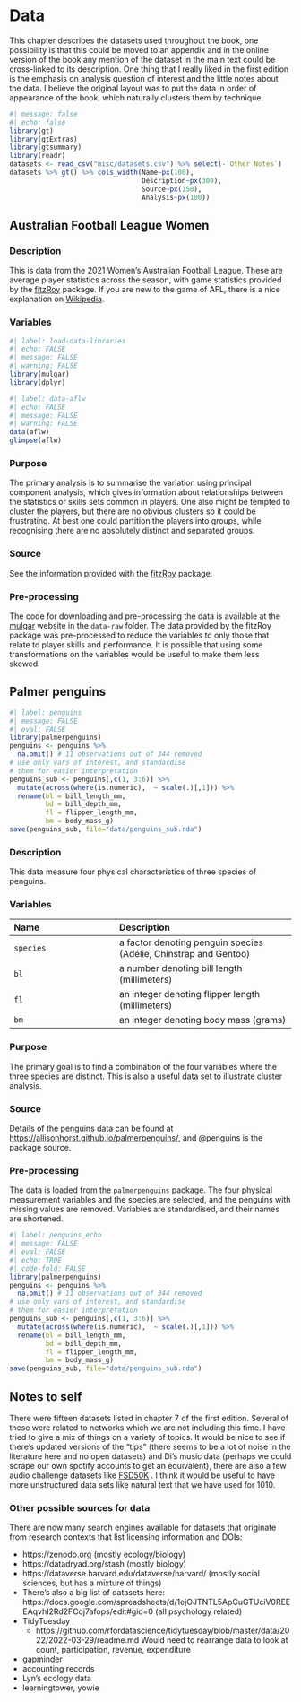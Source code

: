 # Data {#data}

This chapter describes the datasets used throughout the book, one possibility is that this could be moved to an appendix and in the online version of the book any mention of the dataset in the main text could be cross-linked to its description. One thing that I really liked in the first edition is the emphasis on analysis
question of interest and the little notes about the data. I believe the original layout was to put the data in order of appearance of the book, which naturally clusters them by technique.

```r
#| message: false
#| echo: false
library(gt)
library(gtExtras)
library(gtsummary)
library(readr)
datasets <- read_csv("misc/datasets.csv") %>% select(-`Other Notes`)
datasets %>% gt() %>% cols_width(Name~px(100), 
                                 Description~px(300),
                                 Source~px(150), 
                                 Analysis~px(100))
```


## Australian Football League Women

### Description {.unnumbered}

This is data from the 2021 Women's Australian Football League. These are average player statistics across the season, with game statistics provided by the [fitzRoy](https://jimmyday12.github.io/fitzRoy/) package. If you are new to the game of AFL, there is a nice explanation on [Wikipedia](https://en.wikipedia.org/wiki/Women%27s_Australian_rules_football). 

### Variables {.unnumbered}

```r
#| label: load-data-libraries
#| echo: FALSE
#| message: FALSE
#| warning: FALSE
library(mulgar)
library(dplyr)
```

```r
#| label: data-aflw
#| echo: FALSE
#| message: FALSE
#| warning: FALSE
data(aflw)
glimpse(aflw)
```

### Purpose {.unnumbered}

The primary analysis is to summarise the variation using principal component analysis, which gives information about relationships between the statistics or skills sets common in players. One also might be tempted to cluster the players, but there are no obvious clusters so it could be frustrating. At best one could partition the players into groups, while recognising there are no absolutely distinct and separated groups.

### Source {.unnumbered}

See the information provided with the [fitzRoy](https://jimmyday12.github.io/fitzRoy/) package.

### Pre-processing {.unnumbered}

The code for downloading and pre-processing the data is available at the [mulgar](https://dicook.github.io/mulgar/) website in the `data-raw` folder. The data provided by the fitzRoy package was pre-processed to reduce the variables to only those that relate to player skills and performance. It is possible that using some transformations on the variables would be useful to make them less skewed. 

## Palmer penguins

```r
#| label: penguins
#| message: FALSE
#| eval: FALSE
library(palmerpenguins)
penguins <- penguins %>%
  na.omit() # 11 observations out of 344 removed
# use only vars of interest, and standardise
# them for easier interpretation
penguins_sub <- penguins[,c(1, 3:6)] %>% 
  mutate(across(where(is.numeric),  ~ scale(.)[,1])) %>%
  rename(bl = bill_length_mm,
         bd = bill_depth_mm,
         fl = flipper_length_mm,
         bm = body_mass_g)
save(penguins_sub, file="data/penguins_sub.rda")
```

### Description {.unnumbered}

This data measure four physical characteristics of three species of penguins.  

### Variables {.unnumbered}

|Name      | Description     |
|:---------|:----------------|
|`species` | a factor denoting penguin species (Adélie, Chinstrap and Gentoo) |
|`bl`      | a number denoting bill length (millimeters) |`bd`      | a number denoting bill depth (millimeters) |
|`fl`      | an integer denoting flipper length (millimeters) |
|`bm`      | an integer denoting body mass (grams) |

### Purpose {.unnumbered}

The primary goal is to find a combination of the four variables where the three species are distinct. This is also a useful data set to illustrate cluster analysis.

### Source {.unnumbered}

Details of the penguins data can be found at [https://allisonhorst.github.io/palmerpenguins/](https://allisonhorst.github.io/palmerpenguins/), and @penguins is the package source.

### Pre-processing {.unnumbered}

The data is loaded from the `palmerpenguins` package. The four physical measurement variables and the species are selected, and the penguins with missing values are removed. Variables are standardised, and their names are shortened.


```r
#| label: penguins_echo
#| message: FALSE
#| eval: FALSE
#| echo: TRUE
#| code-fold: FALSE
library(palmerpenguins)
penguins <- penguins %>%
  na.omit() # 11 observations out of 344 removed
# use only vars of interest, and standardise
# them for easier interpretation
penguins_sub <- penguins[,c(1, 3:6)] %>% 
  mutate(across(where(is.numeric),  ~ scale(.)[,1])) %>%
  rename(bl = bill_length_mm,
         bd = bill_depth_mm,
         fl = flipper_length_mm,
         bm = body_mass_g)
save(penguins_sub, file="data/penguins_sub.rda")
```

## Notes to self

There were fifteen datasets listed in chapter 7 of the first edition. Several
of these were related to networks which we are not including this time. I have
tried to give a mix of things on a variety of topics. It would be nice to
see if there's updated versions of the "tips" 
(there seems to be a lot of noise in the literature here and no open datasets) and 
Di's music data (perhaps we could scrape our own spotify accounts to get an equivalent), there are also a few audio challenge datasets like [FSD50K](https://zenodo.org/record/4060432#.YCHksxMzbWY) . I think
it would be useful to have more unstructured data sets like natural text that we have used for 1010.


### Other possible sources for data {-}

There are now many search engines available for datasets that originate
from research contexts that list licensing information and DOIs:

* https://zenodo.org (mostly ecology/biology)
* https://datadryad.org/stash (mostly biology)
* https://dataverse.harvard.edu/dataverse/harvard/ (mostly social sciences, but has a mixture of things)
* There's also a big list of datasets here: https://docs.google.com/spreadsheets/d/1ejOJTNTL5ApCuGTUciV0REEEAqvhI2Rd2FCoj7afops/edit#gid=0 (all psychology related)
* TidyTuesday
    * https://github.com/rfordatascience/tidytuesday/blob/master/data/2022/2022-03-29/readme.md Would need to rearrange data to look at count, participation, revenue, expenditure
* gapminder
* accounting records
* Lyn's ecology data
* learningtower, yowie
